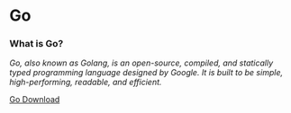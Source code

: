 # Go

### What is Go?

_Go, also known as Golang, is an open-source, compiled, and statically typed programming language designed by Google. It is built to be simple, high-performing, readable, and efficient._

<a href="https://go.dev/dl/" target="_blank">
  Go Download
</a>
